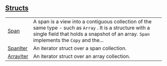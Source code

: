 
## [Structs](./core-array-structs)

| | |
|:---|:---|
| [Span](./core-array-Span) | A span is a view into a contiguous collection of the same type - such as `Array` . It is a structure with a single field that holds a snapshot of an array. `Span`  implements the `Copy`  and the... |
| [SpanIter](./core-array-SpanIter) | An iterator struct over a span collection. |
| [ArrayIter](./core-array-ArrayIter) | An iterator struct over an array collection. |
